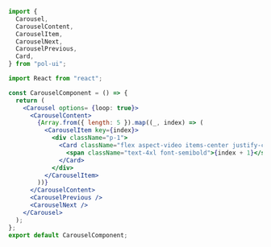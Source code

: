 ```jsx 
import {
  Carousel,
  CarouselContent,
  CarouselItem,
  CarouselNext,
  CarouselPrevious,
  Card,
} from "pol-ui";

import React from "react";

const CarouselComponent = () => {
  return (
    <Carousel options= {loop: true}>
      <CarouselContent>
        {Array.from({ length: 5 }).map((_, index) => (
          <CarouselItem key={index}>
            <div className="p-1">
              <Card className="flex aspect-video items-center justify-center p-6">
                <span className="text-4xl font-semibold">{index + 1}</span>
              </Card>
            </div>
          </CarouselItem>
        ))}
      </CarouselContent>
      <CarouselPrevious />
      <CarouselNext />
    </Carousel>
  );
};
export default CarouselComponent;
```
